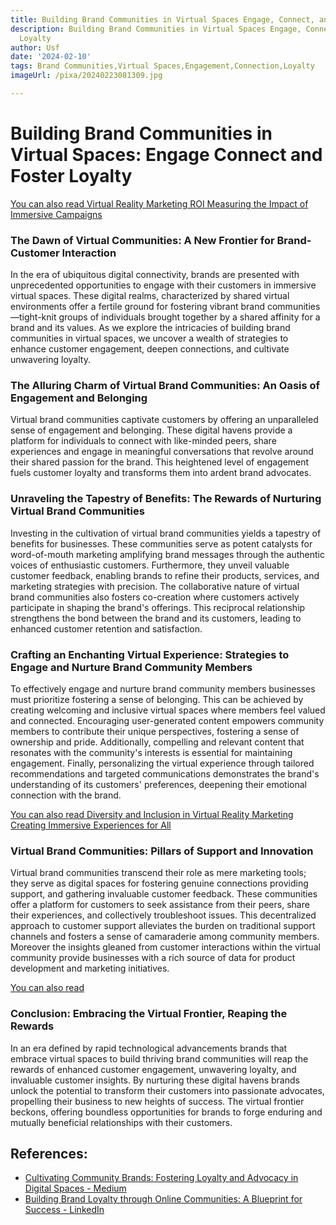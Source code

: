 ```yaml
---
title: Building Brand Communities in Virtual Spaces Engage, Connect, and Foster Loyalty
description: Building Brand Communities in Virtual Spaces Engage, Connect, and Foster
  Loyalty
author: Usf
date: '2024-02-10'
tags: Brand Communities,Virtual Spaces,Engagement,Connection,Loyalty
imageUrl: /pixa/20240223081309.jpg

---
```

# Building Brand Communities in Virtual Spaces: Engage Connect and  Foster Loyalty

[You can also read  Virtual  Reality Marketing ROI Measuring  the  Impact of Immersive Campaigns](Virtual%20Reality%20Marketing%20ROI%20Measuring%20the%20Impact%20of%20Immersive%20Campaigns)


### The Dawn of Virtual Communities: A New  Frontier for Brand-Customer  Interaction

In the era  of ubiquitous digital  connectivity, brands are presented with unprecedented opportunities to engage with their customers in immersive virtual  spaces. These digital realms, characterized by shared virtual environments offer a fertile ground for fostering vibrant brand  communities—tight-knit groups of  individuals brought together by a  shared affinity for a brand and its values. As we explore the intricacies of building brand communities in virtual spaces, we uncover a wealth  of strategies  to enhance customer engagement, deepen connections,  and cultivate unwavering loyalty.

### The Alluring Charm of Virtual Brand Communities: An Oasis of Engagement and Belonging

Virtual brand communities captivate customers by offering an unparalleled sense  of engagement and belonging. These digital havens  provide a platform for individuals to connect with like-minded peers, share experiences and engage in meaningful conversations that revolve around their shared passion for the brand. This heightened level of engagement fuels customer loyalty and  transforms them into ardent brand advocates.

### Unraveling the Tapestry of Benefits:  The Rewards of Nurturing Virtual Brand Communities

Investing in the cultivation  of virtual brand communities yields a tapestry of benefits for businesses. These communities serve as  potent catalysts for word-of-mouth marketing amplifying brand messages through the authentic voices of enthusiastic customers.  Furthermore, they unveil valuable customer feedback, enabling brands to refine their  products, services, and marketing strategies with precision. The collaborative nature of virtual brand communities  also fosters co-creation where customers actively participate in shaping the brand's offerings. This  reciprocal relationship  strengthens the bond between the brand and its customers, leading to enhanced customer retention and satisfaction.

###  Crafting an Enchanting Virtual  Experience: Strategies to Engage and Nurture Brand Community Members

To effectively  engage and nurture brand community members businesses must prioritize fostering a sense  of belonging. This can be achieved by creating welcoming and inclusive virtual spaces where members feel valued and connected. Encouraging user-generated content empowers  community  members to  contribute their unique perspectives, fostering  a sense of ownership and pride. Additionally, compelling and relevant content that resonates with the community's  interests is essential  for maintaining engagement. Finally, personalizing the virtual experience through tailored recommendations and targeted communications demonstrates the brand's  understanding of its customers' preferences, deepening their emotional connection with the brand.

[You can also read Diversity and Inclusion in Virtual Reality Marketing Creating Immersive Experiences  for All](Diversity%20and%20Inclusion%20in%20Virtual%20Reality%20Marketing%20Creating%20Immersive%20Experiences%20for%20All)


### Virtual Brand Communities: Pillars of Support and  Innovation

Virtual brand communities transcend their role as mere marketing tools; they serve as digital spaces for fostering genuine connections providing support, and gathering invaluable customer feedback. These communities  offer a  platform for customers to seek  assistance from their peers, share their experiences, and collectively troubleshoot issues. This decentralized approach to  customer support alleviates the burden on traditional support channels and fosters a sense of camaraderie among community members. Moreover  the insights gleaned from  customer interactions within  the virtual community provide businesses  with a rich source of data for product development and marketing  initiatives.

[You can  also read ]()


### Conclusion:  Embracing the Virtual Frontier, Reaping  the Rewards

In an era defined by rapid technological advancements brands that embrace virtual spaces to  build  thriving brand communities will reap  the rewards of enhanced customer  engagement, unwavering loyalty, and invaluable customer insights. By nurturing these digital  havens  brands unlock the potential to transform their customers into passionate advocates, propelling their business to new heights of success. The virtual frontier beckons, offering boundless opportunities  for brands to forge enduring and mutually beneficial relationships with their customers.

## References:
- [Cultivating Community Brands: Fostering Loyalty and Advocacy in Digital Spaces - Medium](https://medium.com/@pammsoft.seo/cultivating-community-brands-fostering-loyalty-and-advocacy-in-digital-spaces-9b63e5be89be)
- [Building Brand Loyalty through Online Communities: A Blueprint for Success - LinkedIn](https://www.linkedin.com/pulse/building-brand-loyalty-through-online-communities-abiriba-nwaka-4mc5f?trk=public_post_main-feed-card_feed-article-content)
